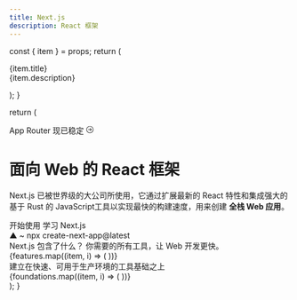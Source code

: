 ```yaml
---
title: Next.js
description: React 框架
---
```




  const { item } = props;
  return (
    <div className="border border-bd-color p-6 rounded-lg  hover:border-neutral-500 dark:hover:border-neutral-500  cursor-pointer">
      <div className="text-xl ">{item.title}</div>
      <div className="text-sm text-neutral-500 mt-1">{item.description}</div>
    </div>

);
}

  return (
    <main className="flex flex-col items-center">
      <div className="max-w-7xl md:mt-20">
        <div className="p-8 w-60 m-auto border border-bd-color border-dashed border-y-0">
          <a className="rounded-full border text-neutral-500  hover:border-neutral-500 border-bd-color cursor-pointer flex items-center justify-center h-7">
            <span className="inline-block h-2 w-2 rounded-full bg-blue-500 mr-2"></span>
            <span className="text-xs mr-2">App Router 现已稳定</span>
            <svg
              viewBox="0 0 1024 1024"
              xmlns="http://www.w3.org/2000/svg"
              width="14"
              height="14"
            >
              <path
                d="M48.61414101 512.514586C48.614141 256.995556 256.478384 49.131313 512.003879 49.131313c255.51903001 0 463.38198 207.864242 463.38197999 463.383273 0 255.525495-207.864242 463.388444-463.38197999 463.388444C256.478384 975.904323 48.614141 768.04008101 48.61414101 512.514586L48.61414101 512.514586zM909.191758 512.514586c0-219.015758-178.173414-397.186586-397.186586-397.186586-219.020929 0-397.193051 178.172121-397.19305101 397.186586 0 219.019636 178.172121 397.191758 397.19305101 397.191758C731.01834299 909.707636 909.191758 731.535515 909.191758 512.514586L909.191758 512.514586zM567.474424 701.247354l165.761293-163.939556c9.797818-9.667232 12.249212-23.964444 7.378747-35.979636-0.297374-0.757657-1.025293-1.353697-1.387313-2.085495-1.521778-3.075879-3.176727-6.156929-5.72897-8.73761599-0.028444-0.029737-0.065939-0.029737-0.094384-0.06593901-0.036202-0.02973699-0.036202-0.067232-0.067232-0.100848L568.962586 325.51046501c-12.907313-12.944808-33.857939-12.974545-46.796283-0.07111101-6.491798 6.454303-9.73317199 14.964364-9.733172 23.434343 0 8.442828 3.206465 16.914101 9.662061 23.368404l106.843798 107.177374L313.407354 479.419475c-18.30270699 0-33.101576 14.828606-33.101576 33.096404 0 18.27297 14.797576 33.101576 33.101576 33.101576l317.287434 0-109.756768 108.56598c-6.556444 6.454303-9.83014101 14.995394-9.83014099 23.53002 0 8.409212 3.17672699 16.818424 9.56638399 23.272727C533.513051 713.990465 554.467556 714.121051 567.474424 701.247354L567.474424 701.247354zM567.474424 701.247354"
                fill="currentColor"
              ></path>
            </svg>
          </a>
        </div>
        <h1 className="font-extrabold md:text-7xl text-5xl p-6 text-center border border-bd-color border-dashed">
          面向 Web 的 React 框架
        </h1>
        <p className="text-xl py-10 px-8 text-neutral-500 text-center leading-[1.8] border border-bd-color border-dashed border-t-0">
          Next.js 已被世界级的大公司所使用，它通过扩展最新的 React
          特性和集成强大的基于 Rust 的
          JavaScript工具以实现最快的构建速度，用来创建
          <strong>全栈 Web 应用</strong>。
        </p>
        <div className="flex flex-col items-center p-10 w-80 m-auto border border-bd-color border-dashed border-y-0">
          <div className="flex">
            <Link
              href="/docs"
              className="bg-black  text-white dark:invert rounded-lg h-12 px-3 flex items-center mr-2 hover:bg-neutral-500"
            >
              开始使用
            </Link>
            <Link
              href="/learn"
              className="rounded-lg h-12 px-3 border border-bd-color flex items-center hover:bg-bd-color "
            >
              学习 Next.js
            </Link>
          </div>
          <div className="text-xs text-neutral-500 mt-4">
            ▲ ~ npx create-next-app@latest
          </div>
        </div>
        <div className="h-44 border-t border-bd-color border-dashed"></div>
      </div>
      <div className="px-4">
        <div className="text-center">
          <span className="text-3xl font-bold"> Next.js 包含了什么？</span>
          <span> 你需要的所有工具，让 Web 开发更快。</span>
        </div>
        <div className="max-w-7xl mt-12 pb-24 grid gap-4 md:grid-cols-3 grid-cols-1">
          {features.map((item, i) => (
            <Card key={i} item={item} />
          ))}
        </div>
      </div>
      <div className="w-full border-t border-bd-color border-dashed px-4">
        <div className="text-center my-20 text-3xl font-bold">
          建立在快速、可用于生产环境的工具基础之上
        </div>
      </div>
      <div className="max-w-7xl pb-24 grid gap-4 md:grid-cols-3 grid-cols-1 px-4">
        {foundations.map((item, i) => (
          <Card key={i} item={item} />
        ))}
      </div>
    </main>
  );
}

<Page />
